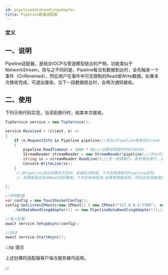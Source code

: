 ```yaml
---
id: pipelinedatahandlingadapter
title: Pipeline数据适配器
---
```



### 定义

<TouchSocketDefinition />


## 一、说明

Pipeline适配器，是结合IOCP与管道模型结合的产物。功能类似于NetworkStream，但与之不同的是，Pipeline每当有数据到达时，会先触发一个事件（OnReveived），然后用户在事件中可无限制的Read或Write数据。如果本次接收完成，可退出接收。当下一段数据抵达时，会再次通知接收。



## 二、使用

下列示例代码实现，当读到换行时，结束本次接收。

```csharp showLineNumbers
TcpService service = new TcpService();

service.Received = (client, e) =>
{
    if (e.RequestInfo is Pipeline pipeline)//实际上Pipeline继承自Stream
    {
        pipeline.ReadTimeout = 1000 * 60;//设置读取超时时间为60秒。
        StreamReader streamReader = new StreamReader(pipeline);//所以可以直接用StreamReader构造
        string ss = streamReader.ReadLine();//会一直等换行，直到等到换行，才继续向下执行
        Console.WriteLine(ss);
    }
     //当Pipeline退出该事件方法时，会被自动释放，下次会投递新的Pipeline实例。
     // 如果里面还有未Read完的数据，下次会继续投递,如果想直接丢弃，则在此处直接调用Disopose即可。
     
};

//声明配置
var config = new TouchSocketConfig();
config.SetListenIPHosts(new IPHost[] { new IPHost("127.0.0.1:7789"), new IPHost(7790) })//同时监听两个地址
    .SetDataHandlingAdapter(() => new PipelineDataHandlingAdapter());//配置适配器为Pipeline

//载入配置
await service.SetupAsync(config);

//启动
await service.StartAsync();

```

:::tip 提示

上述创建的适配器客户端与服务器均适用。

:::  
